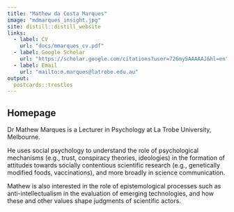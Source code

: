 ```yaml
---
title: "Mathew da Costa Marques"
image: "mdmarques_insight.jpg"
site: distill::distill_website
links:
  - label: CV
    url: "docs/mmarques_cv.pdf"
  - label: Google Scholar
    url: "https://scholar.google.com/citations?user=726mySAAAAAJ&hl=en"
  - label: Email
    url: "mailto:m.marques@latrobe.edu.au"
output:
  postcards::trestles
---
```

## Homepage

Dr Mathew Marques is a Lecturer in Psychology at La Trobe University, Melbourne.

He uses social psychology to understand the role of psychological mechanisms (e.g., trust, conspiracy theories, ideologies) in the formation of attitudes towards socially contentious scientific research (e.g., genetically modified foods, vaccinations), and more broadly in science communication.

Mathew is also interested in the role of epistemological processes such as anti-intellectualism in the evaluation of emerging technologies, and how these and other values shape judgments of scientific actors.